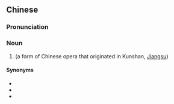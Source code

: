 {{also|昆山腔}}
==Chinese==
{{zh-forms|s=昆山腔|type=21}}

===Pronunciation===
{{zh-pron
|m=kūnshānqiāng
|c=kwan1 saan1 hong1
|cat=n
}}

===Noun===
{{zh-noun}}

# {{w|Kunshan opera}} (a form of Chinese opera that originated in Kunshan, [[Jiangsu]])

====Synonyms====
* {{zh-l|崑腔}}
* {{zh-l|崑曲}}
* {{zh-l|崑劇}}

{{zh-cat|Opera}}